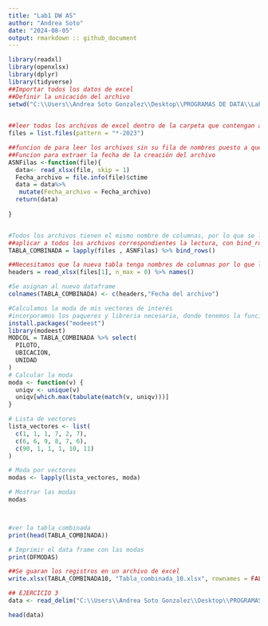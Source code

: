 ---
title: "Lab1 DW AS"
author: "Andrea Soto"
date: "2024-08-05"
output: rmarkdown :: github_document
---

```{r}
library(readxl)
library(openxlsx)
library(dplyr)
library(tidyverse)
##Importar todos los datos de excel 
##Definir la unicación del archivo 
setwd("C:\\Users\\Andrea Soto Gonzalez\\Desktop\\PROGRAMAS DE DATA\\Lab1")

 
##leer todos los archivos de excel dentro de la carpeta que contengan al final -2023
files = list.files(pattern = "*-2023")

##funcion de para leer los archivos sin su fila de nombres puesto a que todos poseen el mismo 
##Funcion para extraer la fecha de la creación del archivo 
ASNFilas <-function(file){
  data<- read_xlsx(file, skip = 1)
  Fecha_archivo = file.info(file)$ctime
  data = data%>%
   mutate(Fecha_archivo = Fecha_archivo)
  return(data)
  
}


#Todos los archivos tienen el mismo nombre de columnas, por lo que se lo establecemos a la tabla combinada 
##aplicar a todos los archivos correspondientes la lectura, con bind_rows se hacen las observaciones por filas 
TABLA_COMBINADA = lapply(files , ASNFilas) %>% bind_rows()

##Necesitamos que la nueva tabla tenga nombres de columnas por lo que leemos la del primer archivo
headers = read_xlsx(files[1], n_max = 0) %>% names()

#Se asignan al nuevo dataframe 
colnames(TABLA_COMBINADA) <- c(headers,"Fecha del archivo")

#Calculamos la moda de mis vectores de interés 
#incorporamos los paqueres y libreria necesaria, donde tenemos la función Mode dentro de los paquetes 
install.packages("modeest")
library(modeest)
MODCOL = TABLA_COMBINADA %>% select(
  PILOTO,
  UBICACION,
  UNIDAD
)
# Calcular la moda 
moda <- function(v) {
  uniqv <- unique(v)
  uniqv[which.max(tabulate(match(v, uniqv)))]
}

# Lista de vectores 
lista_vectores <- list(
  c(1, 1, 1, 7, 2, 7),
  c(6, 6, 9, 8, 7, 6),
  c(90, 1, 1, 1, 10, 11)
)

# Moda por vectores 
modas <- lapply(lista_vectores, moda)

# Mostrar las modas
modas 



#ver la tabla combinada 
print(head(TABLA_COMBINADA))

# Imprimir el data frame con las modas 
print(DFMODAS)

##Se guaran los registros en un archivo de excel 
write.xlsx(TABLA_COMBINADA10, "Tabla_combinada_10.xlsx", rownames = FALSE )


```


```{r}
## EJERCICIO 3
data <- read_delim("C:\\Users\\Andrea Soto Gonzalez\\Desktop\\PROGRAMAS DE DATA\\INE_PARQUE_VEHICULAR_080219.txt", delim = "|")

head(data)
```


